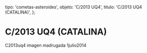 
  tipo: 'cometas-asteroides',
  objeto: 'C/2013 UQ4',
  titulo: 'C/2013 UQ4 (CATALINA)',
};

# C/2013 UQ4 (CATALINA)

<Imagen
  src="registro/c2013-uq4_20121200_3_c2013uq4_es.jpg"
  fecha="20121200"
/>

<Imagen
  src="registro/c2013-uq4_20121200_2_c2013uq4_sig.jpg"
  fecha="20121200"
/>

<Imagen
  src="registro/c2013-uq4_20140701_1_c2013uq4_20140701_i88z.jpg"
  fecha="20140701"
/>

C2013uq4 imagen madrugada 1julio2014